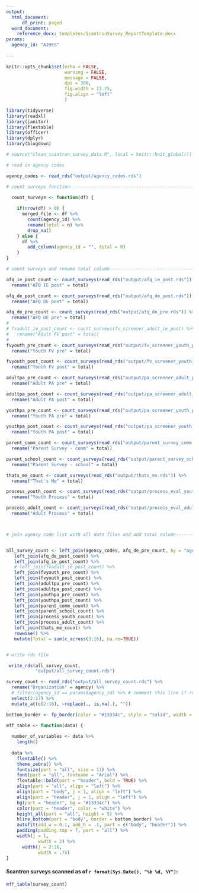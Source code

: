 ```yaml
---
output:
  html_document:
      df_print: paged
  word_document:
    reference_docx: templates/ScantronSurvey_ReportTemplate.docx
params:
  agency_id: "AIHFS"
      
---
```


```r
knitr::opts_chunk$set(echo = FALSE,
                      warning = FALSE,
                      message = FALSE,
                      dpi = 300,
                      fig.width = 13.75,
                      fig.align = "left"
                      )
```


```r
library(tidyverse)
library(readxl)
library(janitor)
library(flextable)
library(officer)
library(dplyr)
library(blogdown)

```

```r
# source("clean_scantron_survey_data.R", local = knitr::knit_global())
```

```r
# read in agency codes

agency_codes <- read_rds("output/agency_codes.rds") 

```


```r
# count surveys function----------------------------------------------------------

  count_surveys <- function(df) {
    
    if(nrow(df) > 0) {
      merged_file <- df %>%
        count(agency_id) %>%
        rename(total = n) %>%
        drop_na()
    } else {
      df %>%
        add_column(agency_id = "", total = 0)
    }
}
```

```r
# count surveys and rename total column--------------------------------------------

afq_ie_post_count <- count_surveys(read_rds("output/afq_ie_post.rds")) %>% 
  rename("AFQ IE post" = total)

afq_de_post_count <- count_surveys(read_rds("output/afq_de_post.rds")) %>%
  rename("AFQ DE post" = total)

afq_de_pre_count <- count_surveys(read_rds("output/afq_de_pre.rds")) %>%
  rename("AFQ DE pre" = total)
# 
# fvadult_ie_post_count <- count_surveys(fv_screener_adult_ie_post) %>%
#   rename("Adult FV post" = total)
# 
fvyouth_pre_count <- count_surveys(read_rds("output/fv_screener_youth_pre.rds")) %>%
  rename("Youth FV pre" = total)

fvyouth_post_count <- count_surveys(read_rds("output/fv_screener_youth_post.rds")) %>%
  rename("Youth FV post" = total)

adultpa_pre_count <- count_surveys(read_rds("output/pa_screener_adult_pre.rds")) %>%
  rename("Adult PA pre" = total)

adultpa_post_count <- count_surveys(read_rds("output/pa_screener_adult_post.rds")) %>%
  rename("Adult PA post" = total)

youthpa_pre_count <- count_surveys(read_rds("output/pa_screener_youth_pre.rds")) %>%
  rename("Youth PA pre" = total)

youthpa_post_count <- count_surveys(read_rds("output/pa_screener_youth_post.rds")) %>%
  rename("Youth PA post" = total)

parent_comm_count <- count_surveys(read_rds("output/parent_survey_comm.rds")) %>%
  rename("Parent Survey - comm" = total)

parent_school_count <- count_surveys(read_rds("output/parent_survey_school.rds")) %>%
  rename("Parent Survey - school" = total)

thats_me_count <- count_surveys(read_rds("output/thats_me.rds")) %>%
  rename("That's Me" = total)

process_youth_count <- count_surveys(read_rds("output/process_eval_youth.rds")) %>%
  rename("Youth Process" = total)

process_adult_count <- count_surveys(read_rds("output/process_eval_adult.rds")) %>%
  rename("Adult Process" = total)



# join agency code list with all data files and add total column------------------------


all_survey_count <- left_join(agency_codes, afq_de_pre_count, by = "agency_id") %>%
   left_join(afq_de_post_count) %>%
   left_join(afq_ie_post_count) %>%
   # left_join(fvadult_ie_post_count) %>%
   left_join(fvyouth_pre_count) %>%
   left_join(fvyouth_post_count) %>%
   left_join(adultpa_pre_count) %>%
   left_join(adultpa_post_count) %>%
   left_join(youthpa_pre_count) %>%
   left_join(youthpa_post_count) %>%
   left_join(parent_comm_count) %>%
   left_join(parent_school_count) %>%
   left_join(process_youth_count) %>%
   left_join(process_adult_count) %>%
   left_join(thats_me_count) %>%
   rowwise() %>%
   mutate(Total = sum(c_across(3:16), na.rm=TRUE))


# write rds file

 write_rds(all_survey_count,
           "output/all_survey_count.rds")
```


```r

survey_count <- read_rds("output/all_survey_count.rds") %>%
  rename("Organization" = agency) %>%
  # filter(agency_id == params$agency_id) %>% # comment this line if running rmarkdown rpt over all orgs
  select(2:17) %>%
  mutate_at(c(2:16), ~replace(., is.na(.), ""))

```

```r
bottom_border <- fp_border(color = "#13334c", style = "solid", width = 2)

mff_table <- function(data) {
  
  number_of_variables <- data %>% 
    length()
  
  data %>% 
    flextable() %>%
    theme_zebra() %>% 
    fontsize(part = "all", size = 11) %>%
    font(part = "all", fontname = "Arial") %>%
    flextable::bold(part = "header", bold = TRUE) %>%
    align(part = "all", align = "left") %>%
    align(part = "body", j = 1, align = "left") %>%
    align(part = "header", j = 1, align = "left") %>%
    bg(part = "header", bg = "#13334c") %>%
    color(part = "header", color = "white") %>%
    height_all(part = "all", height = 5) %>%
    hline_bottom(part = "body", border = bottom_border) %>%
    autofit(add_w = 0.1, add_h = .1, part = c("body", "header")) %>%
    padding(padding.top = 7, part = "all") %>%
    width(j = 1,
            width = 2) %>%
      width(j = 2:16,
            width = .75)
}
```
 

#### Scantron surveys scanned as of `r format(Sys.Date(), "%b %d, %Y")`:   

```r
mff_table(survey_count) 
```

